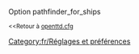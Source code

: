 {{fr/Amorce}}
Option pathfinder_for_ships

<small><<Retour à [[fr/Archive/Manual/Settings/Openttd.cfg|openttd.cfg]]</small>
[[Category:fr/Réglages et préférences]]